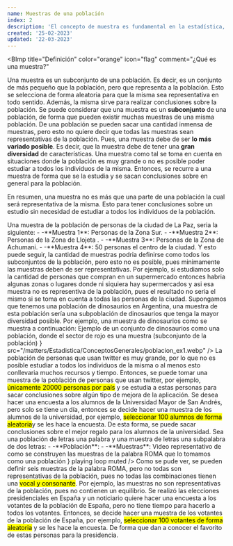 ```yaml
---
name: Muestras de una población
index: 2
description: 'El concepto de muestra es fundamental en la estadística, ya que permite inferir las propiedades de una población utilizando una muestra representativa. La selección adecuada de la muestra y su correcto análisis son esenciales para obtener información precisa y útil sobre la población.'
created: '25-02-2023'
updated: '22-03-2023'
---
```


<BImp
  title="Definición"
  color="orange"
  icon="flag"
  comment="¿Qué es una muestra?"
>
  Una muestra es un subconjunto de una población. Es decir, es un conjunto de
  más pequeño que la población, pero que representa a la población. Esto se
  selecciona de forma aleatoria para que la misma sea representativa en todo
  sentido. Además, la misma sirve para realizar conclusiones sobre la población.
</BImp>
<BComment type="warn">
  Se puede considerar que una muestra es un **subconjunto** de una población, de
  forma que pueden existir muchas muestras de una misma población.
</BComment>
<BComment type="note">
  De una población se pueden sacar una cantidad inmensa de muestras, pero esto
  no quiere decir que todas las muestras sean representativas de la población.
  Pues, una muestra debe de ser **lo más variado posible**. Es decir, que la
  muestra debe de tener una **gran diversidad** de características.
</BComment>
<BComment type="note">
  Una muestra como tal se toma en cuenta en situaciones donde la población es
  muy grande o no es posible poder estudiar a todos los individuos de la misma.
  Entonces, se recurre a una muestra de forma que se la estudia y se sacan
  conclusiones sobre en general para la población.
</BComment>

En resumen, una muestra no es más que una parte de una población la cual
será representativa de la misma. Esto para tener conclusiones sobre
un estudio sin necesidad de estudiar a todos los individuos de la población.

<BChord title="Ejemplo de muestra 🤦‍♂️" className="mt-3" open>
  Una muestra de la población de personas de la ciudad de La Paz, seria la
  siguiente:
  <Balph>
    - -**Muestra 1**: Personas de la Zona Sur.
    - -**Muestra 2**: Personas de la Zona de Llojeta .
    - -**Muestra 3**: Personas de la Zona de Achumani.
    - -**Muestra 4**: 50 personas el centro de la ciudad.
  </Balph>
  Y esto puede seguir, la cantidad de muestras podria definirse como
  todos los subconjuntos de la población, pero esto no es posible, pues
  minimamente las muestras deben de ser representativas. Por ejemplo, si
  estudiamos solo la cantidad de personas que compran en un supermercado
  entonces habria algunas zonas o lugares donde ni siquiera hay supermercados y
  asi esa muestra no es representiva de la población, pues el resultado no seria
  el mismo si se toma en cuenta a todas las personas de la ciudad.

</BChord>

<BChord title="Muestra de dinosaurios 🐱‍🐉" color="green">
  Supongamos que tenemos una población de dinosaurios en Argentina, una muestra
  de esta población sería una subpoblación de dinosaurios que tenga la mayor
  diversidad posible. Por ejemplo, una muestra de dinosaurios como se muestra a
  continuación:
  <ImgAbs
    title="Ejemplo de población con conjuntos"
    content={
      <>
        Ejemplo de un conjunto de dinosaurios como una población, donde el
        sector de rojo es una muestra (subconjunto de la población)
      </>
    }
    src="/matters/Estadistica/ConceptosGenerales/poblacion_ex1.webp"
  />
</BChord>

<BChord title="Muestra de twitter 📱" color="blue">
  La población de personas que usan twitter es muy grande, por lo que no es
  posible estudiar a todos los individuos de la misma o al menos esto
  conllevaria muchos recursos y tiempo. Entonces, se puede tomar una muestra de
  la población de personas que usan twitter, por ejemplo,
  <mark>únicamente 20000 personas por país</mark> y se estudia a estas personas para
  sacar conclusiones sobre algún tipo de mejora de la aplicación.
</BChord>

<BChord title="Muestra de alumnos 🎁">
  Se desea hacer una encuesta a los alumnos de la Universidad Mayor de San
  Andrés, pero solo se tiene un día, entonces se decide hacer una muestra de los
  alumnos de la universidad, por ejemplo,
  <mark>seleccionar 100 alumnos de forma aleatoria</mark>y se les hace la encuesta.
  De esta forma, se puede sacar conclusiones sobre el mejor regalo para los alumnos
  de la universidad.
</BChord>

<BChord title="🌟Muestra y población abstracta 🔡" color="yellow" open>
  Sea una población de letras una palabra y una muestra de letras una subpalabra
  de dos letras:
  <Balph>
    - -**Población**: <Ltx txt='ROMA'/>
    - -**Muestras**: <Ltx txt='\{RO, RM, RA, OM, OA, MA\}'/>
  </Balph>
  <VidAbs
    url='/matters/Estadistica/ConceptosGenerales/1_ex1.mp4'
    title='Representación de las combinaciones'
    content={
      <>
        Video representativo de como se construyen las muestras de la palabra ROMA que lo tomamos como una población
      </>
    }
    playing
    loop
    muted
  />
  Como se pude ver, se pueden definir seis muestras de la palabra ROMA, pero no
  todas son representativas de la población, pues no todas las combinaciones
  tienen una <mark>vocal y consonante</mark>. Por ejemplo, las muestras
  <mark><Ltx txt='\{RM, OA\}'/></mark> no son representativas de la población, pues no
  contienen un equilibrio.

</BChord>

<BChord title="Votaciones de presidencia 📊" className="mb-3">
  Se realizó las elecciones presidenciales en España y un noticiario quiere
  hacer una encuesta a los votantes de la población de España, pero no tiene
  tiempo para hacerlo a todos los votantes. Entonces, se decide hacer una
  muestra de los votantes de la población de España, por ejemplo,
  <mark>seleccionar 100 votantes de forma aleatoria</mark> y se les hace la encuesta.
  De forma que dan a conocer el favorito de estas personas para la presidencia.
</BChord>
